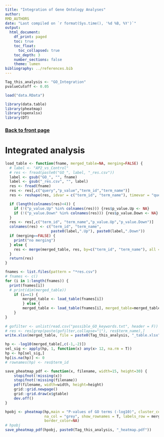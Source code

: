 ```yaml
---
title: "Integration of Gene Ontology Analyses"
author:
RMD_AUTHORS
date: "Last compiled on `r format(Sys.time(), '%d %B, %Y')`"
output:
  html_document:
    df_print: paged
    toc: true
    toc_float:
      toc_collapsed: true
    toc_depth: 3
    number_sections: false
    theme: lumen
bibliography: ../references.bib
---
```


```r
Tag_this_analysis <- "GO_Integration"
pvalueCutoff <- 0.05

load("data.RData")

library(data.table)
library(pheatmap)
library(openxlsx)
library(DT)
```

### [Back to front page](Analysis_Report_RNAseq.html)

# Integrated analysis

```r
load_table <- function(fname, merged_table=NA, merging=FALSE) {
  # label <- "AP2_vs_Control"
  # res <- fread(paste0("GO_", label, "_res.csv"))
  label <- gsub("GO_", "", fname)
  label <- gsub("_res.csv", "", label)
  res <- fread(fname)
  res <- res[,c("query","p_value","term_id","term_name")]
  res <- reshape(res, idvar = c("term_id", "term_name"), timevar = "query", direction = "wide")

  if (length(colnames(res)<4)) {
    if (!("p_value.Up" %in% colnames(res))) {res$p_value.Up <- NA}
    if (!("p_value.Down" %in% colnames(res))) {res$p_value.Down <- NA}
  }
  res <- res[,c("term_id", "term_name","p_value.Up","p_value.Down")]
  colnames(res) <- c("term_id", "term_name",
                     paste0(label,".Up"), paste0(label,".Down"))
  if (merging==FALSE) {
    print("no merging")
  } else {
    res <- merge(merged_table, res, by=c("term_id", "term_name"), all = T)
  }
  return(res)
}

fnames <- list.files(pattern = "*res.csv")
# fnames <- c()
for (i in 1:length(fnames)) {
  print(fnames[i])
  # print(dim(merged_table))
    if (i==1) {
        merged_table <- load_table(fnames[i])
        } else {
        merged_table <- load_table(fnames[i], merged_table=merged_table, merging=TRUE)
    }
}
 
# gofilter <- unlist(read.csv("possible_GO_keywords.txt", header = F))
# res <- res[grep(paste(gofilter,collapse="|"), res$term_name),]
write.xlsx(merged_table, file = paste0(Tag_this_analysis, "_table.xlsx"), colNames = TRUE, rowNames=FALSE)
```

```r
hp <- -log10(merged_table[,c(-1,-2)])
sel_sig <- apply(hp, 1, function(x) any(x> 12, na.rm = T))
hp <- hp[sel_sig,]
hp[is.na(hp)] <- 0
# rownames(hp) <- res$term_id

save_pheatmap_pdf <- function(x, filename, width=15, height=30) {
    stopifnot(!missing(x))
    stopifnot(!missing(filename))
    pdf(filename, width=width, height=height)
    grid::grid.newpage()
    grid::grid.draw(x$gtable)
    dev.off()
}

hpobj <- pheatmap(hp,main = "P-values of GO terms (-log10)", cluster_cols=F,
                  na_col = "grey", show_rownames = T, labels_row = merged_table$term_name[sel_sig], 
                  border_color=NA)
# hpobj
save_pheatmap_pdf(hpobj, paste0(Tag_this_analysis, "_heatmap.pdf"))
```